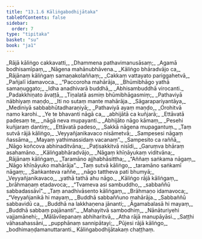 ```yaml
---
title: "13.1.6 Kāliṅgabodhijātaka"
tableOfContents: false
sidebar:
  order: 7
type: "tipitaka"
basket: "su"
book: "ja1"
---
```



<DynamicBreadcrumb />

<Division number="67" book="ja1">

<Paragraph number="2455" type="verses" book="ja1">
_Rājā kāliṅgo cakkavatti,_  
_Dhammena pathavimanusāsaṃ;_  
_Agamā bodhisamīpaṃ,_  
_Nāgena mahānubhāvena._  

</Paragraph>

</Division>
<Division number="68" book="ja1">

<Paragraph number="2456" type="verses" book="ja1">
_Kāliṅgo bhāradvājo ca,_  
_Rājānaṃ kāliṅgaṃ samaṇakolaññaṃ;_  
_Cakkaṃ vattayato pariggahetvā,_  
_Pañjalī idamavoca._  

</Paragraph>

</Division>
<Division number="69" book="ja1">

<Paragraph number="2457" type="verses" book="ja1">
_“Paccoroha mahārāja,_  
_Bhūmibhāgo yathā samaṇuggato;_  
_Idha anadhivarā buddhā,_  
_Abhisambuddhā virocanti._  

</Paragraph>

</Division>
<Division number="70" book="ja1">

<Paragraph number="2458" type="verses" book="ja1">
_Padakkhiṇato āvaṭṭā,_  
_Tiṇalatā asmiṃ bhūmibhāgasmiṃ;_  
_Pathaviyā nābhiyaṃ maṇḍo,_  
_Iti no sutaṃ mante mahārāja._  

</Paragraph>

</Division>
<Division number="71" book="ja1">

<Paragraph number="2459" type="verses" book="ja1">
_Sāgarapariyantāya,_  
_Mediniyā sabbabhūtadharaṇiyā;_  
_Pathaviyā ayaṃ maṇḍo,_  
_Orohitvā namo karohi._  

</Paragraph>

</Division>
<Division number="72" book="ja1">

<Paragraph number="2460" type="verses" book="ja1">
_Ye te bhavanti nāgā ca,_  
_abhijātā ca kuñjarā;_  
_Ettāvatā padesaṃ te,_  
_nāgā neva mupayanti._  

</Paragraph>

</Division>
<Division number="73" book="ja1">

<Paragraph number="2461" type="verses" book="ja1">
_Abhijāto nāgo kāmaṃ,_  
_Pesehi kuñjaraṃ dantiṃ;_  
_Ettāvatā padeso,_  
_Sakkā nāgena mupagantuṃ._  

</Paragraph>

</Division>
<Division number="74" book="ja1">

<Paragraph number="2462" type="verses" book="ja1">
_Taṃ sutvā rājā kāliṅgo,_  
_Veyyañjanikavaco nisāmetvā;_  
_Sampesesi nāgaṃ ñassāma,_  
_Mayaṃ yathimassidaṃ vacanaṃ”._  

</Paragraph>

</Division>
<Division number="75" book="ja1">

<Paragraph number="2463" type="verses" book="ja1">
_Sampesito ca raññā,_  
_Nāgo koñcova abhinaditvāna;_  
_Paṭisakkitvā nisīdi,_  
_Garuṃva bhāraṃ asahamāno._  

</Paragraph>

</Division>
<Division number="76" book="ja1">

<Paragraph number="2464" type="verses" book="ja1">
_Kāliṅgabhāradvājo,_  
_Nāgaṃ khīṇāyukaṃ viditvāna;_  
_Rājānaṃ kāliṅgaṃ,_  
_Taramāno ajjhabhāsittha;_  
_“Aññaṃ saṅkama nāgaṃ,_  
_Nāgo khīṇāyuko mahārāja”._  

</Paragraph>

</Division>
<Division number="77" book="ja1">

<Paragraph number="2465" type="verses" book="ja1">
_Taṃ sutvā kāliṅgo,_  
_taramāno saṅkamī nāgaṃ;_  
_Saṅkanteva raññe,_  
_nāgo tattheva pati bhumyā;_  
_Veyyañjanikavaco,_  
_yathā tathā ahu nāgo._  

</Paragraph>

</Division>
<Division number="78" book="ja1">

<Paragraph number="2466" type="verses" book="ja1">
_Kāliṅgo rājā kāliṅgaṃ,_  
_brāhmaṇaṃ etadavoca;_  
_“Tvameva asi sambuddho,_  
_sabbaññū sabbadassāvī”._  

</Paragraph>

</Division>
<Division number="79" book="ja1">

<Paragraph number="2467" type="verses" book="ja1">
_Taṃ anadhivāsento kāliṅgaṃ,_  
_Brāhmaṇo idamavoca;_  
_“Veyyañjanikā hi mayaṃ,_  
_Buddhā sabbaññuno mahārāja._  

</Paragraph>

</Division>
<Division number="80" book="ja1">

<Paragraph number="2468" type="verses" book="ja1">
_Sabbaññū sabbavidū ca,_  
_Buddhā na lakkhaṇena jānanti;_  
_Āgamabalasā hi mayaṃ,_  
_Buddhā sabbaṃ pajānanti”._  

</Paragraph>

</Division>
<Division number="81" book="ja1">

<Paragraph number="2469" type="verses" book="ja1">
_Mahayitvā sambodhiṃ,_  
_Nānāturiyehi vajjamānehi;_  
_Mālāvilepanaṃ abhiharitvā,_  
_Atha rājā manupāyāsi._  

</Paragraph>

</Division>
<Division number="82" book="ja1">

<Paragraph number="2470" type="verses" book="ja1">
_Saṭṭhi vāhasahassāni,_  
_pupphānaṃ sannipātayi;_  
_Pūjesi rājā kāliṅgo,_  
_bodhimaṇḍamanuttaranti._  


</Paragraph>
</Division>

<Paragraph number="2471" type="center" book="ja1">
Kāliṅgabodhijātakaṃ chaṭṭhaṃ.
</Paragraph>
